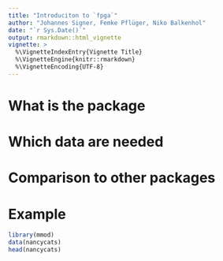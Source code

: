 ```yaml
---
title: "Introduciton to `fpga`"
author: "Johannes Signer, Femke Pflüger, Niko Balkenhol"
date: "`r Sys.Date()`"
output: rmarkdown::html_vignette
vignette: >
  %\VignetteIndexEntry{Vignette Title}
  %\VignetteEngine{knitr::rmarkdown}
  %\VignetteEncoding{UTF-8}
---
```



# What is the package

# Which data are needed

# Comparison to other packages

# Example 

```r
library(mmod)
data(nancycats)
head(nancycats)

```


## 

